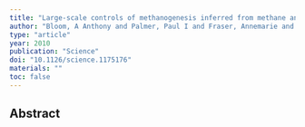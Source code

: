 ```yaml
---
title: "Large-scale controls of methanogenesis inferred from methane and gravity spaceborne data"
author: "Bloom, A Anthony and Palmer, Paul I and Fraser, Annemarie and Reay, David S and Frankenberg, Christian"
type: "article"
year: 2010
publication: "Science"
doi: "10.1126/science.1175176"
materials: ""
toc: false
---
```


## Abstract

